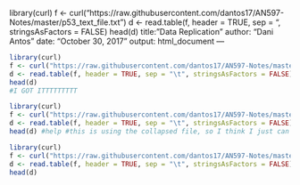 library(curl)
f <- curl("https://raw.githubusercontent.com/dantos17/AN597-Notes/master/p53_text_file.txt")
d <- read.table(f, header = TRUE, sep = "\t", stringsAsFactors = FALSE)
head(d)
title: "Data Replication"
author: "Dani Antos"
date: "October 30, 2017"
output: html_document
---
```r
library(curl)
f <- curl("https://raw.githubusercontent.com/dantos17/AN597-Notes/master/Gender.txt")
d <- read.table(f, header = TRUE, sep = "\t", stringsAsFactors = FALSE)
head(d)
#I GOT ITTTTTTTTT
```

```r
library(curl)
f <- curl("https://raw.githubusercontent.com/dantos17/AN597-Notes/master/p53_text_file.txt")
d <- read.table(f, header = TRUE, sep = "\t", stringsAsFactors = FALSE)
head(d) #help #this is using the collapsed file, so I think I just can't use that
```

```r
library(curl)
f <- curl("https://raw.githubusercontent.com/dantos17/AN597-Notes/master/c1.symbols.gmt")
d <- read.table(f, header = TRUE, sep = "\t", stringsAsFactors = FALSE)
head(d)
```

